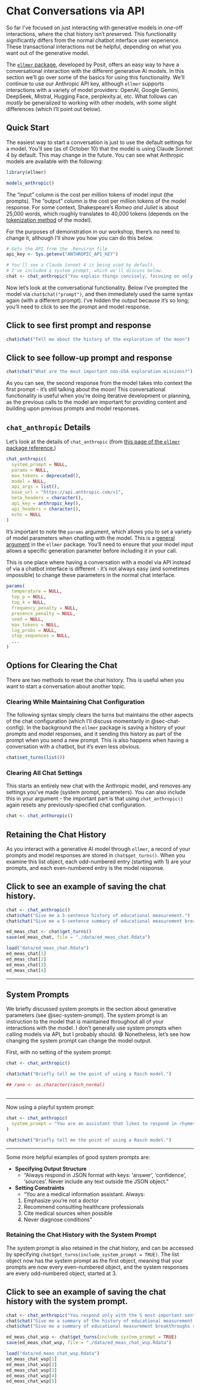 # Chat Conversations via API

So far I've focused on just interacting with generative models in one-off interactions, where the chat history isn't preserved.
This functionality significantly differs from the normal chatbot interface user experience.
These transactional interactions not be helpful, depending on what you want out of the generative model.

The [`ellmer` package](https://ellmer.tidyverse.org/){target="_blank"}, developed by Posit, offers an easy way to have a conversational interaction with the different generative AI models.
In this section we'll go over some of the basics for using this functionality.
We'll continue to use our Anthropic API key, although `ellmer` supports interactions with a variety of model providers: OpenAI, Google Gemini, DeepSeek, Mistral, Hugging Face, perplexity.ai, etc.
What follows can _mostly_ be generalized to working with other models, with some slight differences (which I'll point out below).

## Quick Start

The easiest way to start a conversation is just to use the default settings for a model.
You'll see (as of October 10) that the model is using Claude Sonnet 4 by default.
This may change in the future. 
You can see what Anthropic models are available with the following:

```r

library(ellmer)

models_anthropic()

```


The "input" column is the cost per million tokens of model input (the prompts).
The "output" column is the cost per million tokens of the model response.
For some context, Shakespeare's _Romeo and Juliet_ is about 25,000 words, which roughly translates to 40,000 tokens (depends on the [tokenization method](@sec-tokens) of the model).

For the purposes of demonstration in our workshop, there's no need to change it, although I'll show you how you can do this below.

```r

# Gets the API from the .Renviron file
api_key <- Sys.getenv("ANTHROPIC_API_KEY")

# You'll see a Claude Sonnet 4 is being used by default.
# I've included a system prompt, which we'll discuss below.
chat <- chat_anthropic("You explain things concisely, focusing on only the most significant parts of the response.")

```

Now let's look at the conversational functionality.
Below I've prompted the model via `chat$chat("prompt")`, and then immediately used the same syntax again (with a different prompt).
I've hidden the output because it's so long; you'll need to click to see the prompt and model response.

::: {.callout-note collapse="true"}

## Click to see first prompt and response

```r
chat$chat("Tell me about the history of the exploration of the moon")
```

:::

::: {.callout-note collapse="true"}

## Click to see follow-up prompt and response


```r
chat$chat("What are the most important non-USA exploration missions?")
```

:::

As you can see, the second response from the model takes into context the first prompt - it's still talking about the moon!
This conversational functionality is useful when you're doing iterative development or planning, as the previous calls to the model are important for providing content and building upon previous prompts and model responses.

## `chat_anthropic` Details

Let's look at the details of `chat_anthropic` (from [this page of the `ellmer` package reference.](https://ellmer.tidyverse.org/reference/chat_anthropic.html){target="_blank"})

```r

chat_anthropic(
  system_prompt = NULL,
  params = NULL,
  max_tokens = deprecated(),
  model = NULL,
  api_args = list(),
  base_url = "https://api.anthropic.com/v1",
  beta_headers = character(),
  api_key = anthropic_key(),
  api_headers = character(),
  echo = NULL
)

```

It's important to note the `params` argument, which allows you to set a variety of model parameters when chatting with the model.
This is a [general argument](https://ellmer.tidyverse.org/reference/params.html){target="_blank"} in the `ellmer` package. 
You'll need to ensure that your model input allows a specific generation parameter before including it in your call.

This is one place where having a conversation with a model via API instead of via a chatbot interface is different - it's not always easy (and sometimes impossible) to change these parameters in the normal chat interface.

```r

params(
  temperature = NULL,
  top_p = NULL,
  top_k = NULL,
  frequency_penalty = NULL,
  presence_penalty = NULL,
  seed = NULL,
  max_tokens = NULL,
  log_probs = NULL,
  stop_sequences = NULL,
  ...
)

```

## Options for Clearing the Chat

There are two methods to reset the chat history.
This is useful when you want to start a conversation about another topic.

### Clearing While Maintaining Chat Configuration

The following syntax simply clears the turns but maintains the other aspects of the chat configuration (which I'll discuss momentarily in @sec-chat-config). 
In the background the `ellmer` package is saving a history of your prompts and model responses, and it sending this history as part of the prompt when you send a new prompt.
This is also happens when having a conversation with a chatbot, but it's even less obvious.

```r

chat$set_turns(list())

```

### Clearing All Chat Settings

This starts an entirely new chat with the Anthropic model, and removes any settings you've made (system prompt, parameters).
You can also include this in your argument - the important part is that using `chat_anthropic()` again resets any previously-specified chat configuration.

```r

chat <- chat_anthoropic()

```

## Retaining the Chat History

As you interact with a generative AI model through `ellmer`, a record of your prompts and model responses are stored in `chat$get_turns()`.
When you examine this list object, each odd-numbered entry (starting with 1) are your prompts, and each even-numbered entry is the model response.

::: {.callout-note collapse="true"}

## Click to see an example of saving the chat history.

```r

chat <- chat_anthropic()
chat$chat("Give me a 5-sentence history of educational measurement.")
chat$chat("Give me a 5-sentence summary of educational measurement breakthroughs since 2000.")

ed_meas_chat <- chat$get_turns()
save(ed_meas_chat, file = "./data/ed_meas_chat.Rdata")

```
```r

load("data/ed_meas_chat.Rdata")
ed_meas_chat[1]
ed_meas_chat[2]
ed_meas_chat[3]
ed_meas_chat[4]

```

:::
---

## System Prompts

We briefly discussed system prompts in the section about generative parameters (see @sec-system-prompt).
The system prompt is an instruction to the model that is maintained throughout all of your interactions with the model.
I don't generally use system prompts when calling models via API, but I probably should.
😅
Nonetheless, let's see how changing the system prompt can change the model output.

First, with no setting of the system prompt:

```r

chat <- chat_anthropic()

chat$chat("Briefly tell me the point of using a Rasch model.")

## rano <- as.character(rasch_normal)



```

---

Now using a playful system prompt:

```r

chat <- chat_anthropic(
  system_prompt = "You are an assistant that likes to respond in rhymes."
)

chat$chat("Briefly tell me the point of using a Rasch model.")

```

---

Some more helpful examples of good system prompts are:

- **Specifying Output Structure**
  - "Always respond in JSON format with keys: 'answer', 'confidence', 'sources'. 
  Never include any text outside the JSON object."
- **Setting Constraints**
  - "You are a medical information assistant. Always:
  1. Emphasize you're not a doctor
  2. Recommend consulting healthcare professionals
  3. Cite medical sources when possible
  4. Never diagnose conditions"
  
### Retaining the Chat History with the System Prompt

The system prompt is also retained in the chat history, and can be accessed by specifying `chat$get_turns(include_system_prompt = TRUE)`.
The list object now has the system prompt as the first object, meaning that your prompts are now every even-numbered object, and the system responses are every odd-numbered object, started at 3.

::: {.callout-note collapse="true"}

## Click to see an example of saving the chat history with the system prompt.

```r

chat <- chat_anthropic("You respond only with the 5 most important sentences about a topic.")
chat$chat("Give me a summary of the history of educational measurement.")
chat$chat("Give me a summary of educational measurement breakthroughs since 2000.")

ed_meas_chat_wsp <- chat$get_turns(include_system_prompt = TRUE)
save(ed_meas_chat_wsp, file = "./data/ed_meas_chat_wsp.Rdata")

```
```r

load("data/ed_meas_chat_wsp.Rdata")
ed_meas_chat_wsp[1]
ed_meas_chat_wsp[2]
ed_meas_chat_wsp[3]
ed_meas_chat_wsp[4]
ed_meas_chat_wsp[5]

```

:::

